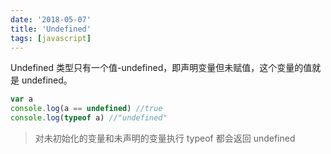 ```yaml
---
date: '2018-05-07'
title: 'Undefined'
tags: [javascript]
---
```


Undefined 类型只有一个值-undefined，即声明变量但未赋值，这个变量的值就是 undefined。

```javascript
var a
console.log(a == undefined) //true
console.log(typeof a) //"undefined"
```

> 对未初始化的变量和未声明的变量执行 typeof 都会返回 undefined
